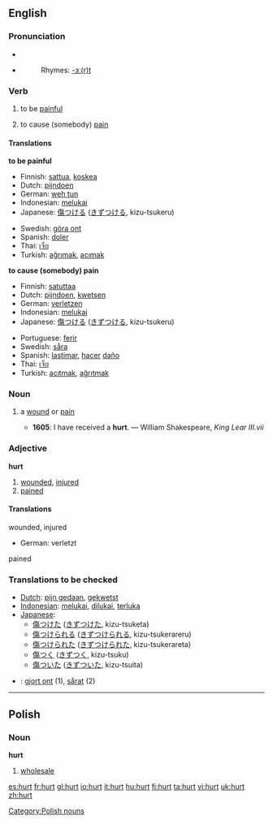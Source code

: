 ==English==

===Pronunciation===
*{{IPA|/hɜɻt/}}
*{{audio|en-us-hurt.ogg|Audio (US)}}
*:Rhymes: [[Rhymes:English:-ɜː(r)t|-ɜː(r)t]]

===Verb===
{{en-verb|hurts|hurting|hurt}}

# {{intransitive}} to be [[painful]]
# {{transitive}} to cause (somebody) [[pain]]

====Translations====
'''to be painful'''
{{top}}
*Finnish: [[sattua]], [[koskea]]
*Dutch: [[pijndoen]]
*German: [[weh tun]]
*Indonesian: [[luka|melukai]]
*Japanese: [[傷つける]] ([[きずつける]], kizu-tsukeru)
{{mid}}
*Swedish: [[göra ont]]
*Spanish: [[doler]]
*Thai: [[เจ็บ]]
*Turkish: [[ağrımak]], [[acımak]]
{{bottom}}

'''to cause (somebody) pain'''
{{top}}
*Finnish: [[satuttaa]]
*Dutch: [[pijndoen]], [[kwetsen]]
*German: [[verletzen]]
*Indonesian: [[luka|melukai]]
*Japanese: [[傷つける]] ([[きずつける]], kizu-tsukeru)
{{mid}}
*Portuguese: [[ferir]]
*Swedish: [[såra]]
*Spanish: [[lastimar]], [[hacer]] [[daño]]
*Thai: [[เจ็บ]]
*Turkish: [[acıtmak]], [[ağrıtmak]]
{{bottom}}

===Noun===
{{en-noun}}

# {{archaic}} a [[wound]] or [[pain]]
#*'''1605''': I have received a '''hurt'''. — William Shakespeare, ''King Lear III.vii''

===Adjective===
'''hurt'''
# [[wounded]], [[injured]]
# [[pained]]

====Translations====
;wounded, injured
*German: verletzt

;pained


===Translations to be checked===
*[[Dutch]]: [[pijn gedaan]], [[gekwetst]]   
*[[Indonesian]]: [[luka|melukai]], [[luka|dilukai]], [[luka|terluka]]   
*[[Japanese]]:   
** [[傷つけた]] ([[きずつけた]], kizu-tsuketa)   
** [[傷つけられる]] ([[きずつけられる]], kizu-tsukerareru)   
** [[傷つけられた]] ([[きずつけられた]], kizu-tsukerareta)   
** [[傷つく]] ([[きずつく]], kizu-tsuku)   
** [[傷ついた]] ([[きずついた]], kizu-tsuita)   
*{{sv}}: [[gjort ont]] (1), [[sårat]] (2) 

----

==Polish==

===Noun===
'''hurt'''

#[[wholesale]]

[[Category:Polish nouns]]

[[es:hurt]]
[[fr:hurt]]
[[gl:hurt]]
[[io:hurt]]
[[it:hurt]]
[[hu:hurt]]
[[fi:hurt]]
[[ta:hurt]]
[[vi:hurt]]
[[uk:hurt]]
[[zh:hurt]]